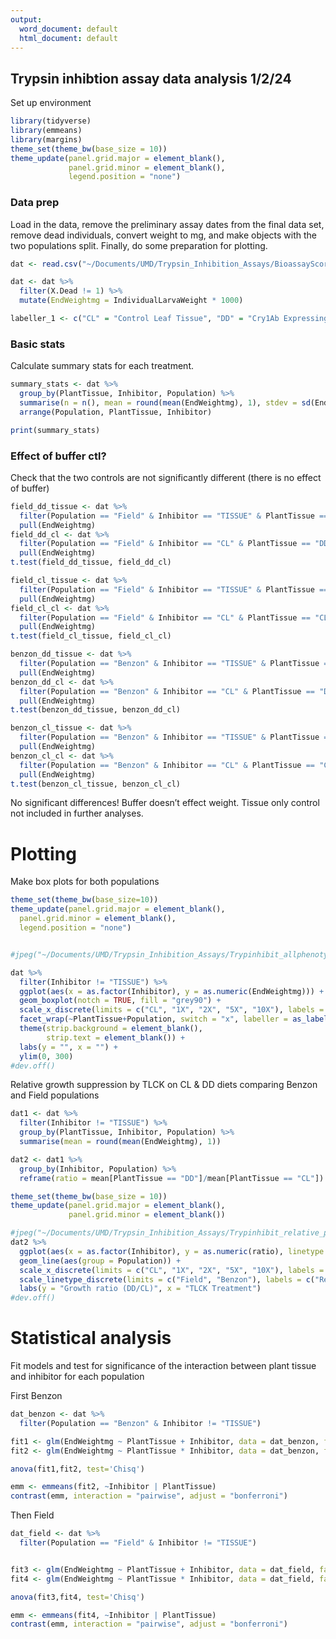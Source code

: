 ```yaml
---
output:
  word_document: default
  html_document: default
---
```


## Trypsin inhibtion assay data analysis 1/2/24

Set up environment

```r
library(tidyverse)
library(emmeans)
library(margins)
theme_set(theme_bw(base_size = 10))
theme_update(panel.grid.major = element_blank(),
             panel.grid.minor = element_blank(),
             legend.position = "none")
```

### Data prep

Load in the data, remove the preliminary assay dates from the final data set, remove dead individuals, convert weight to mg, and make objects with the two populations split. Finally, do some preparation for plotting.

```r
dat <- read.csv("~/Documents/UMD/Trypsin_Inhibition_Assays/BioassayScoringDataforR_061223_111323.csv")

dat <- dat %>%
  filter(X.Dead != 1) %>%
  mutate(EndWeightmg = IndividualLarvaWeight * 1000)

labeller_1 <- c("CL" = "Control Leaf Tissue", "DD" = "Cry1Ab Expressing Leaf Tissue", "Benzon" = "Lab Susceptible", "Field" = "Field Resistant")
```

### Basic stats
Calculate summary stats for each treatment. 

```r
summary_stats <- dat %>%
  group_by(PlantTissue, Inhibitor, Population) %>%
  summarise(n = n(), mean = round(mean(EndWeightmg), 1), stdev = sd(EndWeightmg), sterr = stdev/sqrt(n)) %>%
  arrange(Population, PlantTissue, Inhibitor)

print(summary_stats)
```

### Effect of buffer ctl?

Check that the two controls are not significantly different (there is no effect of buffer)

```r
field_dd_tissue <- dat %>% 
  filter(Population == "Field" & Inhibitor == "TISSUE" & PlantTissue == "DD") %>%
  pull(EndWeightmg)
field_dd_cl <- dat %>% 
  filter(Population == "Field" & Inhibitor == "CL" & PlantTissue == "DD") %>%
  pull(EndWeightmg)
t.test(field_dd_tissue, field_dd_cl)

field_cl_tissue <- dat %>% 
  filter(Population == "Field" & Inhibitor == "TISSUE" & PlantTissue == "CL") %>%
  pull(EndWeightmg)
field_cl_cl <- dat %>% 
  filter(Population == "Field" & Inhibitor == "CL" & PlantTissue == "CL") %>%
  pull(EndWeightmg)
t.test(field_cl_tissue, field_cl_cl)

benzon_dd_tissue <- dat %>% 
  filter(Population == "Benzon" & Inhibitor == "TISSUE" & PlantTissue == "DD") %>%
  pull(EndWeightmg)
benzon_dd_cl <- dat %>% 
  filter(Population == "Benzon" & Inhibitor == "CL" & PlantTissue == "DD") %>%
  pull(EndWeightmg)
t.test(benzon_dd_tissue, benzon_dd_cl)

benzon_cl_tissue <- dat %>% 
  filter(Population == "Benzon" & Inhibitor == "TISSUE" & PlantTissue == "CL") %>%
  pull(EndWeightmg)
benzon_cl_cl <- dat %>% 
  filter(Population == "Benzon" & Inhibitor == "CL" & PlantTissue == "CL") %>%
  pull(EndWeightmg)
t.test(benzon_cl_tissue, benzon_cl_cl)


```
No significant differences! Buffer doesn't effect weight. Tissue only control not included in further analyses.

# Plotting 

Make box plots for both populations 

```r
theme_set(theme_bw(base_size=10))
theme_update(panel.grid.major = element_blank(),
  panel.grid.minor = element_blank(),
  legend.position = "none")


#jpeg("~/Documents/UMD/Trypsin_Inhibition_Assays/Trypinhibit_allphenotypes.jpg",width = 20, height = 12, units = "cm", res = 700)

dat %>%
  filter(Inhibitor != "TISSUE") %>%
  ggplot(aes(x = as.factor(Inhibitor), y = as.numeric(EndWeightmg))) +
  geom_boxplot(notch = TRUE, fill = "grey90") +
  scale_x_discrete(limits = c("CL", "1X", "2X", "5X", "10X"), labels = c("CTL", "1X", "2X", "5X", "10X")) +
  facet_wrap(~PlantTissue+Population, switch = "x", labeller = as_labeller(labeller_1)) +
  theme(strip.background = element_blank(),
        strip.text = element_blank()) +
  labs(y = "", x = "") +
  ylim(0, 300)
#dev.off()

```


Relative growth suppression by TLCK on CL & DD diets comparing Benzon and Field populations

```r
dat1 <- dat %>%
  filter(Inhibitor != "TISSUE") %>%
  group_by(PlantTissue, Inhibitor, Population) %>%
  summarise(mean = round(mean(EndWeightmg), 1))

dat2 <- dat1 %>%
  group_by(Inhibitor, Population) %>%
  reframe(ratio = mean[PlantTissue == "DD"]/mean[PlantTissue == "CL"])

```


```r

theme_set(theme_bw(base_size = 10))
theme_update(panel.grid.major = element_blank(),
             panel.grid.minor = element_blank())

#jpeg("~/Documents/UMD/Trypsin_Inhibition_Assays/Trypinhibit_relative_phenotypes.jpg",width = 20, height = 8, units = "cm", res = 700)
dat2 %>%
  ggplot(aes(x = as.factor(Inhibitor), y = as.numeric(ratio), linetype = Population)) +
  geom_line(aes(group = Population)) +
  scale_x_discrete(limits = c("CL", "1X", "2X", "5X", "10X"), labels = c("CTL", "1X", "2X", "5X", "10X")) +
  scale_linetype_discrete(limits = c("Field", "Benzon"), labels = c("Resistant", "Susceptible")) +
  labs(y = "Growth ratio (DD/CL)", x = "TLCK Treatment")
#dev.off()

```

# Statistical analysis

Fit models and test for significance of the interaction between plant tissue and inhibitor for each population

First Benzon

```r
dat_benzon <- dat %>% 
  filter(Population == "Benzon" & Inhibitor != "TISSUE")

fit1 <- glm(EndWeightmg ~ PlantTissue + Inhibitor, data = dat_benzon, family = Gamma)
fit2 <- glm(EndWeightmg ~ PlantTissue * Inhibitor, data = dat_benzon, family = Gamma)

anova(fit1,fit2, test='Chisq')

```
```r
emm <- emmeans(fit2, ~Inhibitor | PlantTissue)
contrast(emm, interaction = "pairwise", adjust = "bonferroni")
```

Then Field

```r
dat_field <- dat %>% 
  filter(Population == "Field" & Inhibitor != "TISSUE")


fit3 <- glm(EndWeightmg ~ PlantTissue + Inhibitor, data = dat_field, family = Gamma)
fit4 <- glm(EndWeightmg ~ PlantTissue * Inhibitor, data = dat_field, family = Gamma)

anova(fit3,fit4, test='Chisq')

```
```r
emm <- emmeans(fit4, ~Inhibitor | PlantTissue)
contrast(emm, interaction = "pairwise", adjust = "bonferroni")
```
